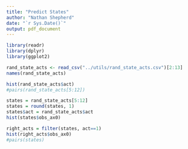 ```yaml
---
title: "Predict States"
author: "Nathan Shepherd"
date: "`r Sys.Date()`"
output: pdf_document
---
```


```r
library(readr)
library(dplyr)
library(ggplot2)
```
```r
rand_state_acts <- read_csv("../utils/rand_state_acts.csv")[2:13]
names(rand_state_acts)
```

```r
hist(rand_state_acts$act)
#pairs(rand_state_acts[5:12])
```

```r
states = rand_state_acts[5:12]
states = round(states, 1)
states$act = rand_state_acts$act
hist(states$obs_ax0)

right_acts = filter(states, act==1)
hist(right_acts$obs_ax0)
#pairs(states)
```

